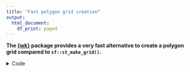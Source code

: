 ```yaml
---
title: "Fast polygon grid creation"
output:
  html_document:
    df_print: paged
---
```


**
The [{wk}](https://cran.r-project.org/web/packages/wk/index.html) package
provides a very fast alternative to create a polygon grid compared to
`sf::st_make_grid()`.
**

<details>
<summary>Code</summary>

```r
library("sf")
library("wk")
```

```r
## sf
system.time({
  bbox = st_bbox(c(xmin = 0, xmax = 500, ymin = 0, ymax = 500))
  grid = st_make_grid(bbox, cellsize = 1, what = "polygons")
})
```

```r
## wk
system.time({
  bbox = rct(xmin = 0, xmax = 500, ymin = 0, ymax = 500)
  grid = grd(bbox, dx = 1, dy = 1, type = "polygons")
  grid = st_as_sfc(grid) # convert to sfc
})
```

</details>
